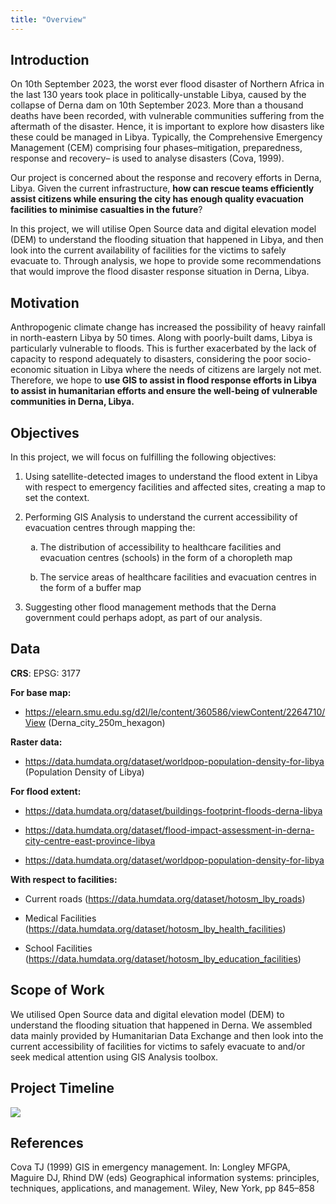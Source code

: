 ```yaml
---
title: "Overview"
---
```


## Introduction

On 10th September 2023, the worst ever flood disaster of Northern Africa in the last 130 years took place in politically-unstable Libya, caused by the collapse of Derna dam on 10th September 2023. More than a thousand deaths have been recorded, with vulnerable communities suffering from the aftermath of the disaster. Hence, it is important to explore how disasters like these could be managed in Libya. Typically, the Comprehensive Emergency Management (CEM) comprising four phases--mitigation, preparedness, response and recovery-- is used to analyse disasters (Cova, 1999).

Our project is concerned about the response and recovery efforts in Derna, Libya. Given the current infrastructure, **how can rescue teams efficiently assist citizens while ensuring the city has enough quality evacuation facilities to minimise casualties in the future**?

In this project, we will utilise Open Source data and digital elevation model (DEM) to understand the flooding situation that happened in Libya, and then look into the current availability of facilities for the victims to safely evacuate to. Through analysis, we hope to provide some recommendations that would improve the flood disaster response situation in Derna, Libya. 

## Motivation

Anthropogenic climate change has increased the possibility of heavy rainfall in north-eastern Libya by 50 times. Along with poorly-built dams, Libya is particularly vulnerable to floods. This is further exacerbated by the lack of capacity to respond adequately to disasters, considering the poor socio-economic situation in Libya where the needs of citizens are largely not met. Therefore, we hope to **use GIS to assist in flood response efforts in Libya to assist in humanitarian efforts and ensure the well-being of vulnerable communities in Derna, Libya.**

## Objectives

In this project, we will focus on fulfilling the following objectives:

1.  Using satellite-detected images to understand the flood extent in Libya with respect to emergency facilities and affected sites, creating a map to set the context. 

2.  Performing GIS Analysis to understand the current accessibility of evacuation centres through mapping the:

    a.  The distribution of accessibility to healthcare facilities and evacuation centres (schools) in the form of a choropleth map 

    b.  The service areas of healthcare facilities and evacuation centres in the form of a buffer map 

3.  Suggesting other flood management methods that the Derna government could perhaps adopt, as part of our analysis. 

## Data

**CRS**: EPSG: 3177

**For base map:**

-   <https://elearn.smu.edu.sg/d2l/le/content/360586/viewContent/2264710/View> (Derna_city_250m_hexagon)

**Raster data:** 

-   <https://data.humdata.org/dataset/worldpop-population-density-for-libya> (Population Density of Libya)

**For flood extent:**

-   <https://data.humdata.org/dataset/buildings-footprint-floods-derna-libya>

-   <https://data.humdata.org/dataset/flood-impact-assessment-in-derna-city-centre-east-province-libya> 

-   <https://data.humdata.org/dataset/worldpop-population-density-for-libya>

**With respect to facilities:** 

-   Current roads (<https://data.humdata.org/dataset/hotosm_lby_roads>)

-   Medical Facilities (<https://data.humdata.org/dataset/hotosm_lby_health_facilities>)

-   School Facilities (<https://data.humdata.org/dataset/hotosm_lby_education_facilities>)

## Scope of Work

We utilised Open Source data and digital elevation model (DEM) to understand the flooding situation that happened in Derna. We assembled data mainly provided by Humanitarian Data Exchange and then look into the current accessibility of facilities for victims to safely evacuate to and/or seek medical attention using GIS Analysis toolbox.

## Project Timeline

![](Images/GIS%20Project%20Gantt%20Chart.png){fig-align="center"}

## **References**

Cova TJ (1999) GIS in emergency management. In: Longley MFGPA, Maguire DJ, Rhind DW (eds) Geographical information systems: principles, techniques, applications, and management. Wiley, New York, pp 845--858
